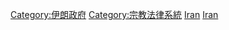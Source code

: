 {{Commonscat|Law of Iran}}

[[Category:伊朗政府|Category:伊朗政府]]
[[Category:宗教法律系統|Category:宗教法律系統]]
[[Category:各國法律|Iran]]
[[Category:亞洲法律|Iran]]